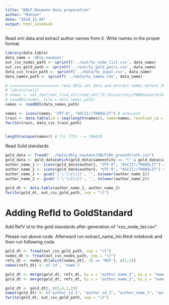 ```yaml
---
title: "DBLP_Naumann data preparation"
author: "Mohsen"
date: "2018_12_04"
output: html_notebook
---
```


Read xml data and extract author names from it. Write names in the proper format.

```r
library(data.table)
data_name = 'dblp_naumann'
out_csv_nodes_path <- sprintf('../out/%s_node_list.csv', data_name)
out_csv_gold_path <- sprintf('../out/%s_gold_pairs.csv', data_name)
data_csv_train_path <- sprintf('../data/%s_input.csv', data_name)
data_names_path <- sprintf('../data/%s_names.rds', data_name)

# ====================== read dblp xml data and extract names before 2012 ======================
# library(xml2)
# names <- xml_text(xml_find_all(read_xml("D:/University/PHDResearch/Dataset/C4_PEOPLE MATCHING/10-DBLP_Naumann/Data ALL xml/dblp.xml", options = c('DTDLOAD')),"/dblp/article[year<2012]/author"))
# saveRDS(names, file = data_names_path)
names <- readRDS(data_names_path)

names <- iconv(names, "UTF-8", "ASCII//TRANSLIT") # unaccent
train <- data.table(id = seq(length(names)), name=names, resolved_id = "")
fwrite(train, data_csv_train_path)


length(unique(names)) # [1] 7751 --> 706028
```

Read Gold standards

```r

gold_data <- fread("../data/dblp_naumann/DBLP10k_groundtruth.csv")
gold_data <- gold_data[which(gold_data$sameentity == "t" & gold_data$samename == "f"), c("author1", "author2")]
author_name_1 <- iconv(gold_data$author1, "UTF-8", "ASCII//TRANSLIT") # unaccent
author_name_2 <- iconv(gold_data$author2, "UTF-8", "ASCII//TRANSLIT") # unaccent
author_name_1 <- gsub('[`\'\\{\\}]', '', tolower(author_name_1))
author_name_2 <- gsub('[`\'\\{\\}]', '', tolower(author_name_2))

gold_dt <- data.table(author_name_1, author_name_2)
fwrite(gold_dt, out_csv_gold_path, sep = "\t")
```

# Adding RefId to GoldStandard

Add RefV id to the gold standards after generation of "xxx_node_list.csv"

Please run above code. Afterward run extract_name_hin.Rmd notebook and then run following code.

```r
gold_dt <- fread(out_csv_gold_path, sep = "\t")
nodes_dt <- fread(out_csv_nodes_path, sep = "\t")
refs_dt <- nodes_dt[which(nodes_dt[, 3] == 'REF'), c(1,2)]
names(refs_dt) <- c('id', 'name')

gold_dt <- merge(gold_dt, refs_dt, by.x = "author_name_1", by.y = "name")
gold_dt <- merge(gold_dt, refs_dt, by.x = "author_name_2", by.y = "name")

gold_dt <- gold_dt[, c(3,4,1,2)]
names(gold_dt) <- c("author_id_1", "author_id_2", "author_name_1", "author_name_2")
fwrite(gold_dt, out_csv_gold_path, sep = "\t")

```

